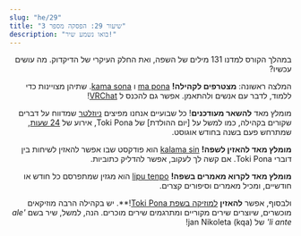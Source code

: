 ```yaml
---
slug: "he/29"
title: "שיעור 29: הפסקה מספר 3"
description: "בואו נשמע שיר!"
---
```



<div dir="rtl">

במהלך הקורס למדנו 131 מילים של השפה, ואת החלק העיקרי של הדיקדוק. מה עושים עכשיו?

המלצה ראשונה: **מצטרפים לקהילה!** [ma pona](https://discord.gg/6zkugJFU4x) ו  [kama sona](https://discord.gg/ChC6qtVsSE). שתיהן מצויינות כדי ללמוד, לדבר עם אנשים ולהתאמן. אפשר גם להכנס ל [VRChat](https://vrc.group/TOKI.9663)!

מומלץ מאד **להשאר מעודכנים**! כל שבועיים אנחנו מפיצים [ניוזלטר](https://sin-kulupu.pona.la/) שמדווח על דברים שקורים בקהילה, כמו למשל על [יום ההולדת] של Toki Pona, אירוע של [24 שעות](https://suno.pona.la/), שמתרחש פעם בשנה בחודש אוגוסט.

**מומלץ מאד להאזין לשפה!** [kalama sin](https://www.youtube.com/playlist?list=PLjOmpMyMxd8Qs2mAXcLk817tQy_AQj09u) הוא פודקסט שבו אפשר להאזין לשיחות בין דוברי Toki Pona. אם קשה לך לעקוב, אפשר להדליק כתוביות.

**מומלץ מאד לקרוא מאמרים בשפה!** [lipu tenpo](https://liputenpo.org/) הוא מגזין שמתפרסם כל חודש או חודשיים, ומכיל מאמרים וסיפורים קצרים.

ולבסוף, אפשר **להאזין** [למוזיקה בשפת Toki Pona](https://www.youtube.com/playlist?list=PLeCE5N29ioyUbj_lvYm9IdGJnE2HPacVv)!**. יש בקהילה הרבה מוזיקאים מוכשרים, שיוצרים שירים מקוריים ומתרגמים שירים מוכרים. הנה, למשל, שיר בשם *'ale li ante'* של jan Nikoleta (kqa)!

<Embed id="LU6FdgR85VY" />

<Tabbed id="1">
  <Row sl="ona ale li alasa lukin e mi" m="כולם מחפשים אותי" />
  <Row sl="mi wile kalama suli" m="אני רוצה לצרוח" />
  <Row
    sp="󱥞󱥬󱥩󱤴&#xF199E;󱤴󱥷󱤷&#xF199F;"
    sl='sina toki tawa mi: "mi wile moli"'
    m='את/ה אומר/ת לי: "אני רוצה למות"'
  />
  <Row
    sp="󱤴󱥬󱥩󱥞&#xF199E;󱤂&#xF199C;󱥄󱤈󱥩󱤴&#xF199F;"
    sl='mi toki tawa sina: "ala, o awen tawa mi"'
    m='אני אומר לך: "לא, תשאר/י למעני"'
  />
  <br />
  <Row sl="ale li ante" m="החיים משתנים כל הזמן" />
  <Row sl="sina o awen tawa pona" m="תישאר/י, למען הדברים הטובים" />
  <Row sl="mi tu li lape tawa tenpo pona" m="אנחנו שקועים בשינה, לקראת הזמנים הטובים" />
  <Row sl="tenpo pimeja lete" m="הלילה קר" />
  <Row sl="la mi tu li awen seli" m="אבל חם לנו ביחד." />
  <Row
    sl="sitelen mun li lawa tawa open sin"
    m="הכוכבים מובילים אותנו לדברים חדשים"
  />
  <br />
  <Row
    sp="󱤰󱤄󱤧󱥖󱤮󱥩󱤴<span style='color: var(--grey-1)'>󱥩󱤴</span>"
    sl="ma ale li sama lukin tawa mi (tawa mi)"
    m="הכל נראה לי אותו דבר"
  />
  <Row
    sp="󱥆󱤄󱤧󱤾<span style='color: var(--grey-1)'>󱥆󱤄󱤧󱤾</span>"
    sl="ona ale li nasa (ona ale li nasa)"
    m="הכל מוזר (הכל מוזר)"
  />
  <Row
    sl="ko nasa sin li weka e pilin ale"
    m="סמים חדשים מוחקים כל הרגשה"
  />
  <Row
    sl="jan li wile ala sona e pakala suli pi ona mute."
    m="אנשים לא רוצים לדעת את השבריריות שלהם"
  />
  <br />
  <Row
    sp="󱤍󱤧󱤤󱥧󱥙&#xF199C;󱤑󱥔󱤧󱤷󱤬󱤏"
    sl="ike li lawa tan seme? jan pona li moli lon insa"
    m="למה הרע מנצח? האנשים הטובים מתים מבפנים."
  />
  <Row
    sl="ona li wile ala sona tan pilin pakala ni"
    m="הם לא רוצים לדעת, בגלל ההרגשה הזו."
  />
  <Row
    sl="ken la ken ante li ken ala mute"
    m="הזדמנויות לשינוי הן נדירות."
  />
  <Row
    sl="taso sina wile e nimi lon la mi tu o tawa weka lon tenpo ni"
    m="אבל אם את/ה מחפשת את האמת, בוא/י נעזוב עכשיו"
  />
  <br />
  <Row sl="ale li ante" m="הכל משתנה" />
  <Row sl="sina o awen tawa pona" m="תישאר/י, למען הזמנים הטובים" />
  <Row sl="mi tu li lape tawa tenpo pona" m="אנחנו שקועים בשינה, לקראת הזמנים הטובים" />
  <Row sl="tenpo pimeja lete" m="הלילה קר" />
  <Row sl="la mi tu li awen seli" m="אבל חם לנו ביחד" />
  <Row
    sl="sitelen mun li lawa tawa open sin"
    m="הכוכבים מובילים אותנו לדברים חדשים"
  />
</Tabbed>

</div>
